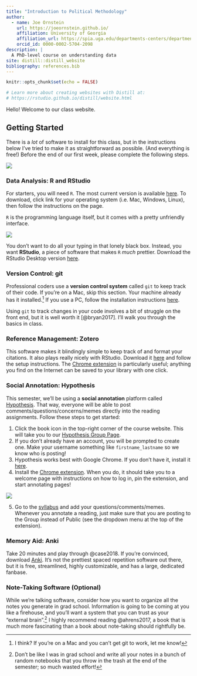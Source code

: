 ```yaml
---
title: "Introduction to Political Methodology"
author:
  - name: Joe Ornstein 
    url: https://joeornstein.github.io/
    affiliation: University of Georgia
    affiliation_url: https://spia.uga.edu/departments-centers/department-of-political-science/
    orcid_id: 0000-0002-5704-2098
description: |
  A PhD-level course on understanding data
site: distill::distill_website
bibliography: references.bib
---
```


```r
knitr::opts_chunk$set(echo = FALSE)

# Learn more about creating websites with Distill at:
# https://rstudio.github.io/distill/website.html

```

Hello! Welcome to our class website.

## Getting Started

There is a *lot* of software to install for this class, but in the instructions below I've tried to make it as straightforward as possible. (And everything is free!) Before the end of our first week, please complete the following steps.

![](img/wizard.jpg)

### Data Analysis: R and RStudio

For starters, you will need `R`. The most current version is available [here](https://cloud.r-project.org/). To download, click link for your operating system (i.e. Mac, Windows, Linux), then follow the instructions on the page.

`R` is the programming language itself, but it comes with a pretty unfriendly interface.

![](img/rterm.png)

You don't want to do all your typing in that lonely black box. Instead, you want **RStudio**, a piece of software that makes `R` *much* prettier. Download the RStudio Desktop version [here](https://www.rstudio.com/products/rstudio/download/#download).

### Version Control: git

Professional coders use a **version control system** called `git` to keep track of their code. If you're on a Mac, skip this section. Your machine already has it installed.[^1] If you use a PC, follow the installation instructions [here](https://git-scm.com/downloads).

[^1]: I think? If you're on a Mac and you can't get git to work, let me know!

Using `git` to track changes in your code involves a bit of struggle on the front end, but it is well worth it [@bryan2017]. I'll walk you through the basics in class.

### Reference Management: Zotero

This software makes it blindingly simple to keep track of and format your citations. It also plays really nicely with RStudio. Download it [here](<https://www.zotero.org/>) and follow the setup instructions. The [Chrome extension](https://chrome.google.com/webstore/detail/zotero-connector/ekhagklcjbdpajgpjgmbionohlpdbjgc?hl=en) is particularly useful; anything you find on the Internet can be saved to your library with one click.

### Social Annotation: Hypothesis

This semester, we'll be using a **social annotation** platform called [Hypothesis](https://web.hypothes.is/). That way, everyone will be able to post comments/questions/concerns/memes directly into the reading assignments. Follow these steps to get started:

1.  Click the book icon in the top-right corner of the course website. This will take you to our [Hypothesis Group Page](https://hypothes.is/groups/oEioeZW4/pols-3230-fall-2021).
2.  If you don't already have an account, you will be prompted to create one. Make your username something like `firstname_lastname` so we know who is posting!
3.  Hypothesis works best with Google Chrome. If you don't have it, install it [here](https://www.google.com/chrome/).
4.  Install the [Chrome extension](https://chrome.google.com/webstore/detail/hypothesis-web-pdf-annota/bjfhmglciegochdpefhhlphglcehbmek?hl=en). When you do, it should take you to a welcome page with instructions on how to log in, pin the extension, and start annotating pages!

![](img/hypothesis-tutorial/extension-setup.png)

5.  Go to the [syllabus](syllabus/POLS-3230-syllabus.pdf) and add your questions/comments/memes. Whenever you annotate a reading, just make sure that you are posting to the Group instead of Public (see the dropdown menu at the top of the extension).

### Memory Aid: Anki

Take 20 minutes and play through @case2018. If you're convinced, download [Anki](https://apps.ankiweb.net/). It's not the prettiest spaced repetition software out there, but it is free, streamlined, highly customizable, and has a large, dedicated fanbase.

### Note-Taking Software (Optional)

While we're talking software, consider how you want to organize all the notes you generate in grad school. Information is going to be coming at you like a firehouse, and you'll want a system that you can trust as your "external brain".[^2] I highly recommend reading @ahrens2017, a book that is much more fascinating than a book about note-taking should rightfully be.

[^2]: Don't be like I was in grad school and write all your notes in a bunch of random notebooks that you throw in the trash at the end of the semester; so much wasted effort!
